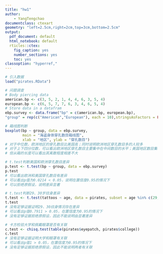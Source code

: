 ```yaml
---
title: "hw1"
author:
    - YangTengchao
documentclass: ctexart
geometry: "left=2.5cm,right=2cm,top=3cm,bottom=2.5cm"
output:
  pdf_document: default
  html_notebook: default
  rticles::ctex:
    fig_caption: yes
    number_sections: yes
    toc: yes
classoption: "hyperref,"
---
```

```r
# 引入数据
load("pirates.RData")
```
```r
# 问题调查
# Body piercing data
american.bp <- c(3, 5, 2, 1, 4, 4, 6, 3, 5, 4)
european.bp <- c(6, 5, 7, 7, 6, 3, 4, 6, 5, 4)
# Store data in a datafram
ebp.survey <- data.frame("bp" = c(american.bp, european.bp),
"group" = rep(c("American","European"), each = 10),stringsAsFactors = FALSE)
```
```r
# 箱线图判断
boxplot(bp ~ group, data = ebp.survey, 
        main = "海盗身体穿孔数目箱线图",
        xlab = "地区", ylab = "穿孔数目")
# 对于中位数，欧洲地区的穿孔数目比美国高；同时说明欧洲地区穿孔数目多的人较多
# 对于上下四分位数，可以看出欧洲地区穿孔数目主要集中在中间数目的水平；美国地区数目集中在中间偏大水平
# 但从箱的长度可以看出其离散程度相差不大
```
```r
# t.test判断美国和欧洲穿孔数目差异
p.test <- t.test(bp ~ group, data = ebp.survey)
p.test
# 可以看出欧洲和美国穿孔数目有差异
# 可以看出p值为0.0214 < 0.05，说明在置信度0.95的情况下
# 可以拒绝原假设，说明差异显著
```
```r
# t.test判断29、30岁纹身差异
t.test <- t.test(tattoos ~ age, data = pirates, subset = age %in% c(29, 30))
t.test
# 没有足够证据证明29、30纹身情况存在差异
# 可以看出p值0.7911 > 0.05，在置信度为0.95的情况下
# 没有足够证据拒绝原假设，因此不能说明由显著差异
```
```r
# 卡方检验大学和佩戴眼罩是否有关联
c.test <- chisq.test(table(pirates$eyepatch, pirates$college))
c.test
# 没有足够证据证明大学和眼罩有关联
# 可以看出p值1 > 0.05，在置信度为0.95的情况下
# 没有足够证据拒绝原假设，因此不能说明两者有关联
```



